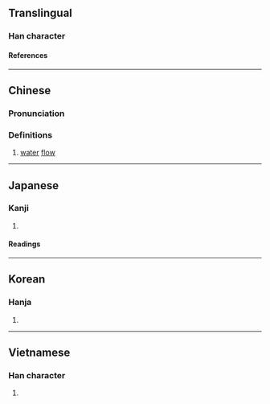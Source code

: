 {{character info}}
==Translingual==

===Han character===
{{Han char|rn=85|rad=水|as=09|sn=12|four=32147|canj=EBME|ids=⿰氵爰}}

====References====
{{Han ref|kx=0638.190|dkj=17877|dj=1045.100|hdz=31682.040|uh=6E72}}

----

==Chinese==
{{zh-forms}}

===Pronunciation===
{{zh-pron
|m=yuán
|c=jyun4,wun4
|mc=y
|oc=y
|ma=
|cat=n
}}

===Definitions===
{{zh-hanzi}}

# [[water]] [[flow]]

----

==Japanese==

===Kanji===
{{ja-kanji|grade=|rs=水09}}

# {{rfdef|ja|sort=水09}}

====Readings====
{{ja-readings
|on=かん, えん
|kun=きよい
}}

----

==Korean==

===Hanja===
{{ko-hanja|hangeul=[[원]], [[환]]|eumhun=|rv=won, hwan|mr=wŏn, hwan|y=wen, hwan}}

# {{rfdef|ko|sort=水09}}

----

==Vietnamese==

===Han character===
{{vi-readings|rs=水09|reading=bợn}}

# {{rfdef|vi|sort=水09}}